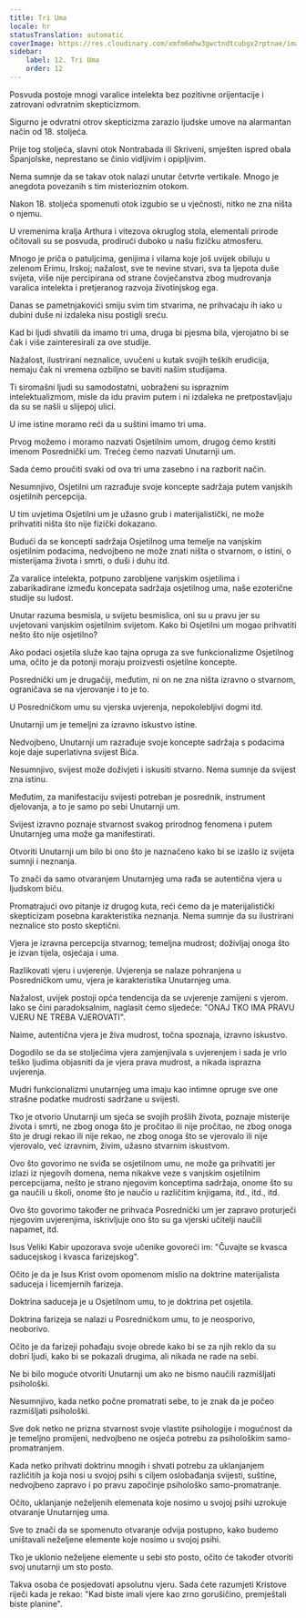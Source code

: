 ```yaml
---
title: Tri Uma
locale: hr
statusTranslation: automatic
coverImage: https://res.cloudinary.com/xmfm6mhw3gwctndtcubgx2rptnae/image/upload/v1741354419/small_cover_la_gran_rebelion_28716e29d2.webp
sidebar:
    label: 12. Tri Uma
    order: 12
---
```

Posvuda postoje mnogi varalice intelekta bez pozitivne orijentacije i zatrovani odvratnim skepticizmom.

Sigurno je odvratni otrov skepticizma zarazio ljudske umove na alarmantan način od 18. stoljeća.

Prije tog stoljeća, slavni otok Nontrabada ili Skriveni, smješten ispred obala Španjolske, neprestano se činio vidljivim i opipljivim.

Nema sumnje da se takav otok nalazi unutar četvrte vertikale. Mnogo je anegdota povezanih s tim misterioznim otokom.

Nakon 18. stoljeća spomenuti otok izgubio se u vječnosti, nitko ne zna ništa o njemu.

U vremenima kralja Arthura i vitezova okruglog stola, elementali prirode očitovali su se posvuda, prodirući duboko u našu fizičku atmosferu.

Mnogo je priča o patuljcima, genijima i vilama koje još uvijek obiluju u zelenom Erimu, Irskoj; nažalost, sve te nevine stvari, sva ta ljepota duše svijeta, više nije percipirana od strane čovječanstva zbog mudrovanja varalica intelekta i pretjeranog razvoja životinjskog ega.

Danas se pametnjakovići smiju svim tim stvarima, ne prihvaćaju ih iako u dubini duše ni izdaleka nisu postigli sreću.

Kad bi ljudi shvatili da imamo tri uma, druga bi pjesma bila, vjerojatno bi se čak i više zainteresirali za ove studije.

Nažalost, ilustrirani neznalice, uvučeni u kutak svojih teških erudicija, nemaju čak ni vremena ozbiljno se baviti našim studijama.

Ti siromašni ljudi su samodostatni, uobraženi su ispraznim intelektualizmom, misle da idu pravim putem i ni izdaleka ne pretpostavljaju da su se našli u slijepoj ulici.

U ime istine moramo reći da u suštini imamo tri uma.

Prvog možemo i moramo nazvati Osjetilnim umom, drugog ćemo krstiti imenom Posrednički um. Trećeg ćemo nazvati Unutarnji um.

Sada ćemo proučiti svaki od ova tri uma zasebno i na razborit način.

Nesumnjivo, Osjetilni um razrađuje svoje koncepte sadržaja putem vanjskih osjetilnih percepcija.

U tim uvjetima Osjetilni um je užasno grub i materijalistički, ne može prihvatiti ništa što nije fizički dokazano.

Budući da se koncepti sadržaja Osjetilnog uma temelje na vanjskim osjetilnim podacima, nedvojbeno ne može znati ništa o stvarnom, o istini, o misterijama života i smrti, o duši i duhu itd.

Za varalice intelekta, potpuno zarobljene vanjskim osjetilima i zabarikadirane između koncepata sadržaja osjetilnog uma, naše ezoterične studije su ludost.

Unutar razuma besmisla, u svijetu besmislica, oni su u pravu jer su uvjetovani vanjskim osjetilnim svijetom. Kako bi Osjetilni um mogao prihvatiti nešto što nije osjetilno?

Ako podaci osjetila služe kao tajna opruga za sve funkcionalizme Osjetilnog uma, očito je da potonji moraju proizvesti osjetilne koncepte.

Posrednički um je drugačiji, međutim, ni on ne zna ništa izravno o stvarnom, ograničava se na vjerovanje i to je to.

U Posredničkom umu su vjerska uvjerenja, nepokolebljivi dogmi itd.

Unutarnji um je temeljni za izravno iskustvo istine.

Nedvojbeno, Unutarnji um razrađuje svoje koncepte sadržaja s podacima koje daje superlativna svijest Bića.

Nesumnjivo, svijest može doživjeti i iskusiti stvarno. Nema sumnje da svijest zna istinu.

Međutim, za manifestaciju svijesti potreban je posrednik, instrument djelovanja, a to je samo po sebi Unutarnji um.

Svijest izravno poznaje stvarnost svakog prirodnog fenomena i putem Unutarnjeg uma može ga manifestirati.

Otvoriti Unutarnji um bilo bi ono što je naznačeno kako bi se izašlo iz svijeta sumnji i neznanja.

To znači da samo otvaranjem Unutarnjeg uma rađa se autentična vjera u ljudskom biću.

Promatrajući ovo pitanje iz drugog kuta, reći ćemo da je materijalistički skepticizam posebna karakteristika neznanja. Nema sumnje da su ilustrirani neznalice sto posto skeptični.

Vjera je izravna percepcija stvarnog; temeljna mudrost; doživljaj onoga što je izvan tijela, osjećaja i uma.

Razlikovati vjeru i uvjerenje. Uvjerenja se nalaze pohranjena u Posredničkom umu, vjera je karakteristika Unutarnjeg uma.

Nažalost, uvijek postoji opća tendencija da se uvjerenje zamijeni s vjerom. Iako se čini paradoksalnim, naglasit ćemo sljedeće: "ONAJ TKO IMA PRAVU VJERU NE TREBA VJEROVATI".

Naime, autentična vjera je živa mudrost, točna spoznaja, izravno iskustvo.

Dogodilo se da se stoljećima vjera zamjenjivala s uvjerenjem i sada je vrlo teško ljudima objasniti da je vjera prava mudrost, a nikada isprazna uvjerenja.

Mudri funkcionalizmi unutarnjeg uma imaju kao intimne opruge sve one strašne podatke mudrosti sadržane u svijesti.

Tko je otvorio Unutarnji um sjeća se svojih prošlih života, poznaje misterije života i smrti, ne zbog onoga što je pročitao ili nije pročitao, ne zbog onoga što je drugi rekao ili nije rekao, ne zbog onoga što se vjerovalo ili nije vjerovalo, već izravnim, živim, užasno stvarnim iskustvom.

Ovo što govorimo ne sviđa se osjetilnom umu, ne može ga prihvatiti jer izlazi iz njegovih domena, nema nikakve veze s vanjskim osjetilnim percepcijama, nešto je strano njegovim konceptima sadržaja, onome što su ga naučili u školi, onome što je naučio u različitim knjigama, itd., itd., itd.

Ovo što govorimo također ne prihvaća Posrednički um jer zapravo proturječi njegovim uvjerenjima, iskrivljuje ono što su ga vjerski učitelji naučili napamet, itd.

Isus Veliki Kabir upozorava svoje učenike govoreći im: "Čuvajte se kvasca saducejskog i kvasca farizejskog".

Očito je da je Isus Krist ovom opomenom mislio na doktrine materijalista saduceja i licemjernih farizeja.

Doktrina saduceja je u Osjetilnom umu, to je doktrina pet osjetila.

Doktrina farizeja se nalazi u Posredničkom umu, to je neosporivo, neoborivo.

Očito je da farizeji pohađaju svoje obrede kako bi se za njih reklo da su dobri ljudi, kako bi se pokazali drugima, ali nikada ne rade na sebi.

Ne bi bilo moguće otvoriti Unutarnji um ako ne bismo naučili razmišljati psihološki.

Nesumnjivo, kada netko počne promatrati sebe, to je znak da je počeo razmišljati psihološki.

Sve dok netko ne prizna stvarnost svoje vlastite psihologije i mogućnost da je temeljno promijeni, nedvojbeno ne osjeća potrebu za psihološkim samo-promatranjem.

Kada netko prihvati doktrinu mnogih i shvati potrebu za uklanjanjem različitih ja koja nosi u svojoj psihi s ciljem oslobađanja svijesti, suštine, nedvojbeno zapravo i po pravu započinje psihološko samo-promatranje.

Očito, uklanjanje neželjenih elemenata koje nosimo u svojoj psihi uzrokuje otvaranje Unutarnjeg uma.

Sve to znači da se spomenuto otvaranje odvija postupno, kako budemo uništavali neželjene elemente koje nosimo u svojoj psihi.

Tko je uklonio neželjene elemente u sebi sto posto, očito će također otvoriti svoj unutarnji um sto posto.

Takva osoba će posjedovati apsolutnu vjeru. Sada ćete razumjeti Kristove riječi kada je rekao: "Kad biste imali vjere kao zrno gorušičino, premještali biste planine".

